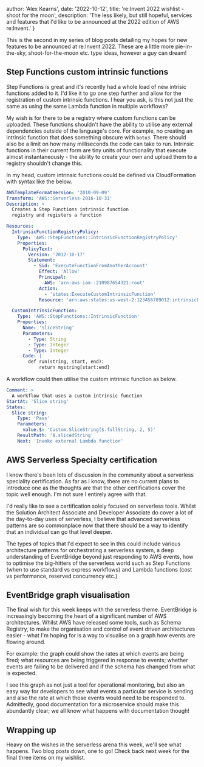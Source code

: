 
  author: 'Alex Kearns',
  date: '2022-10-12',
  title: 're:Invent 2022 wishlist - shoot for the moon',
  description: 'The less likely, but still hopeful, services and features that I\'d like to be announced at the 2022 edition of AWS re:Invent.'
}


This is the second in my series of blog posts detailing my hopes for new features to be announced at re:Invent 2022. These are a little more pie-in-the-sky, shoot-for-the-moon etc. type ideas, however a guy can dream!

## Step Functions custom intrinsic functions

Step Functions is great and it's recently had a whole load of new intrisic functions added to it. I'd like it to go one step further and allow for the registration of custom intrinsic functions. I hear you ask, is this not just the same as using the same Lambda function in multiple workflows? 

My wish is for there to be a registry where custom functions can be uploaded. These functions shouldn't have the ability to utilise any external dependencies outside of the language's core. For example, no creating an intrinsic function that does something obscure with `boto3`. There should also be a limit on how many milliseconds the code can take to run. Intrinsic functions in their current form are tiny units of functionality that execute almost instantaneously - the ability to create your own and upload them to a registry shouldn't change this.

In my head, custom intrinsic functions could be defined via CloudFormation with syntax like the below.

```yaml
AWSTemplateFormatVersion: '2010-09-09'
Transform: 'AWS::Serverless-2016-10-31'
Description: > 
  Creates a Step Functions intrinsic function
  registry and registers a function

Resources:  
  IntrinsicFunctionRegistryPolicy:
    Type: 'AWS::StepFunctions::IntrinsicFunctionRegistryPolicy'
    Properties:
      PolicyText:
        Version: '2012-10-17'
        Statement:
          - Sid: 'ExecuteFunctionFromAnotherAccount'
            Effect: 'Allow'
            Principal:
              AWS: 'arn:aws:iam::210987654321:root'
            Action:
              - 'states:ExecuteCustomIntrinsicFunction'
            Resource: 'arn:aws:states:us-west-2:123456789012:intrinsicFunctionRegistry/*'

  CustomIntrinsicFunction:
    Type: 'AWS::StepFunctions::IntrinsicFunction'
    Properties:
      Name: 'SliceString'
      Parameters:
        - Type: String
        - Type: Integer
        - Type: Integer
      Code: |
        def run(string, start, end):
            return mystring[start:end]
```

A workflow could then utilise the custom intrinsic function as below.

```yaml
Comment: > 
  A workflow that uses a custom intrinsic function
StartAt: 'Slice string'
States:
  Slice string:
    Type: 'Pass'
    Parameters:
      value.$: 'Custom.SliceString($.fullString, 2, 5)'
    ResultPath: '$.slicedString'
    Next: 'Invoke external Lambda function'
```

## AWS Serverless Specialty certification

I know there's been lots of discussion in the community about a serverless speciality certification. As far as I know, there are no current plans to introduce one as the thoughts are that the other certifications cover the topic well enough. I'm not sure I entirely agree with that.

I'd really like to see a certification solely focused on serverless tools. Whilst the Solution Architect Associate and Developer Associate do cover a lot of the day-to-day uses of serverless, I believe that advanced serverless patterns are so commonplace now that there should be a way to identify that an individual can go that level deeper.

The types of topics that I'd expect to see in this could include various architecture patterns for orchestrating a serverless system, a deep understanding of EventBridge beyond just responding to AWS events, how to optimise the big-hitters of the serverless world such as Step Functions (when to use standard vs express workflows) and Lambda functions (cost vs performance, reserved concurrency etc.)

## EventBridge graph visualisation

The final wish for this week keeps with the serverless theme. EventBridge is increasingly becoming the heart of a significant number of AWS architectures. Whilst AWS have released some tools, such as Schema Registry, to make the organisation and control of event driven architectures easier - what I'm hoping for is a way to visualise on a graph how events are flowing around.

For example: the graph could show the rates at which events are being fired; what resources are being triggered in response to events; whether events are failing to be delivered and if the schema has changed from what is expected.

I see this graph as not just a tool for operational monitoring, but also an easy way for developers to see what events a particular service is sending and also the rate at which those events would need to be responded to. Admittedly, good documentation for a microservice should make this abundantly clear; we all know what happens with documentation though!

## Wrapping up

Heavy on the wishes in the serverless arena this week, we'll see what happens. Two blog posts down, one to go! Check back next week for the final three items on my wishlist.
